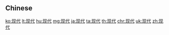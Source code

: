 {{also|現代}}
==Chinese==
{{zh-see|現代}}

[[ko:现代]]
[[lt:现代]]
[[hu:现代]]
[[mg:现代]]
[[ja:现代]]
[[ta:现代]]
[[th:现代]]
[[chr:现代]]
[[uk:现代]]
[[zh:现代]]